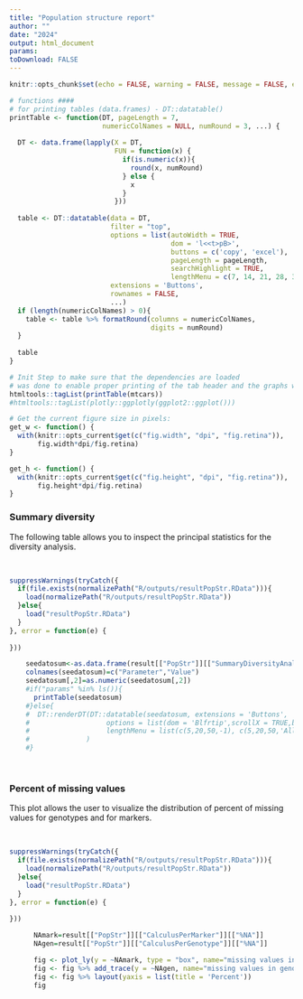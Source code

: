 ---
title: "Population structure report"
author: ""
date: "2024"
output: html_document
params:
toDownload: FALSE
---
  
```{r setup, include=FALSE}
knitr::opts_chunk$set(echo = FALSE, warning = FALSE, message = FALSE, error = FALSE)
```

```{r printfxn, include=FALSE}
# functions ####
# for printing tables (data.frames) - DT::datatable()
printTable <- function(DT, pageLength = 7, 
                       numericColNames = NULL, numRound = 3, ...) {
  
  DT <- data.frame(lapply(X = DT, 
                          FUN = function(x) {
                            if(is.numeric(x)){
                              round(x, numRound)
                            } else {
                              x
                            }
                          }))
  
  table <- DT::datatable(data = DT, 
                         filter = "top", 
                         options = list(autoWidth = TRUE, 
                                        dom = 'l<<t>pB>', 
                                        buttons = c('copy', 'excel'),
                                        pageLength = pageLength,
                                        searchHighlight = TRUE,
                                        lengthMenu = c(7, 14, 21, 28, 35)),
                         extensions = 'Buttons',
                         rownames = FALSE,
                         ...)
  if (length(numericColNames) > 0){
    table <- table %>% formatRound(columns = numericColNames,
                                   digits = numRound)
  }
  
  table
}
```

```{r plot_init, include = FALSE}
# Init Step to make sure that the dependencies are loaded
# was done to enable proper printing of the tab header and the graphs within the for loop below using print(htmltools::tagList(ggplotly(...)))
htmltools::tagList(printTable(mtcars))
#htmltools::tagList(plotly::ggplotly(ggplot2::ggplot()))

# Get the current figure size in pixels:
get_w <- function() {
  with(knitr::opts_current$get(c("fig.width", "dpi", "fig.retina")),
       fig.width*dpi/fig.retina)
}

get_h <- function() {
  with(knitr::opts_current$get(c("fig.height", "dpi", "fig.retina")),
       fig.height*dpi/fig.retina)
}

```

### Summary diversity

The following table allows you to inspect the principal statistics for the diversity analysis.

<p>&nbsp;</p>

```{r, results='asis'}
suppressWarnings(tryCatch({
  if(file.exists(normalizePath("R/outputs/resultPopStr.RData"))){
    load(normalizePath("R/outputs/resultPopStr.RData"))
  }else{
    load("resultPopStr.RData")
  }
}, error = function(e) {
  
}))

    seedatosum<-as.data.frame(result[["PopStr"]][["SummaryDiversityAnalysis"]])
    colnames(seedatosum)=c("Parameter","Value")
    seedatosum[,2]=as.numeric(seedatosum[,2])
    #if("params" %in% ls()){ 
      printTable(seedatosum)
    #}else{
    #  DT::renderDT(DT::datatable(seedatosum, extensions = 'Buttons',
    #                   options = list(dom = 'Blfrtip',scrollX = TRUE,buttons = c('copy', 'csv','excel', 'pdf', 'print'),
    #                   lengthMenu = list(c(5,20,50,-1), c(5,20,50,'All'))))
    #              )
    #}

```

<p>&nbsp;</p>

### Percent of missing values
  
  This plot allows the user to visualize the distribution of percent of missing values for genotypes and for markers.

<p>&nbsp;</p>
```{r, results='asis'}
suppressWarnings(tryCatch({
  if(file.exists(normalizePath("R/outputs/resultPopStr.RData"))){
    load(normalizePath("R/outputs/resultPopStr.RData"))
  }else{
    load("resultPopStr.RData")
  }
}, error = function(e) {
  
}))

      NAmark=result[["PopStr"]][["CalculusPerMarker"]][["%NA"]]
      NAgen=result[["PopStr"]][["CalculusPerGenotype"]][["%NA"]]

      fig <- plot_ly(y = ~NAmark, type = "box", name="missing values in markers")
      fig <- fig %>% add_trace(y = ~NAgen, name="missing values in genotypes")
      fig <- fig %>% layout(yaxis = list(title = 'Percent'))
      fig

```

